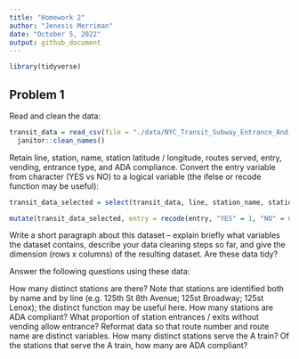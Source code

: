 ```yaml
---
title: "Homework 2"
author: "Jenesis Merriman"
date: "October 5, 2022"
output: github_document
---
```


```r
library(tidyverse)
```

## Problem 1

Read and clean the data:

```r
transit_data = read_csv(file = "./data/NYC_Transit_Subway_Entrance_And_Exit_Data.csv") %>%
  janitor::clean_names()
```

Retain line, station, name, station latitude / longitude, routes served, entry, vending, entrance type, and ADA compliance. Convert the entry variable from character (YES vs NO) to a logical variable (the ifelse or recode function may be useful):

```r
transit_data_selected = select(transit_data, line, station_name, station_latitude, station_longitude, route1:route11, entry, vending, entrance_type, ada)

mutate(transit_data_selected, entry = recode(entry, "YES" = 1, "NO" = 0))
```


Write a short paragraph about this dataset – explain briefly what variables the dataset contains, describe your data cleaning steps so far, and give the dimension (rows x columns) of the resulting dataset. Are these data tidy?

Answer the following questions using these data:

How many distinct stations are there? Note that stations are identified both by name and by line (e.g. 125th St 8th Avenue; 125st Broadway; 125st Lenox); the distinct function may be useful here.
How many stations are ADA compliant?
What proportion of station entrances / exits without vending allow entrance?
Reformat data so that route number and route name are distinct variables. How many distinct stations serve the A train? Of the stations that serve the A train, how many are ADA compliant?

```r

```


```r

```

```r

```

